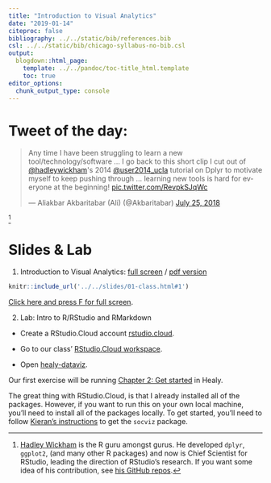 ```yaml
---
title: "Introduction to Visual Analytics"
date: "2019-01-14"
citeproc: false
bibliography: ../../static/bib/references.bib
csl: ../../static/bib/chicago-syllabus-no-bib.csl
output:
  blogdown::html_page:
    template: ../../pandoc/toc-title_html.template
    toc: true
editor_options: 
  chunk_output_type: console
---
```


# Tweet of the day:

<blockquote class="twitter-tweet" data-lang="en"><p lang="en" dir="ltr">Any time I have been struggling to learn a new tool/technology/software ... I go back to this short clip I cut out of <a href="https://twitter.com/hadleywickham?ref_src=twsrc%5Etfw">@hadleywickham</a>&#39;s 2014 <a href="https://twitter.com/user2014_ucla?ref_src=twsrc%5Etfw">@user2014_ucla</a> tutorial on Dplyr to motivate myself to keep pushing through ... learning new tools is hard for everyone at the beginning! <a href="https://t.co/RevpkSJqWc">pic.twitter.com/RevpkSJqWc</a></p>&mdash; Aliakbar Akbaritabar (Ali) (@Akbaritabar) <a href="https://twitter.com/Akbaritabar/status/1022057084802748416?ref_src=twsrc%5Etfw">July 25, 2018</a></blockquote>
<script async src="https://platform.twitter.com/widgets.js" charset="utf-8"></script>^[[Hadley Wickham](http://hadley.nz/) is the R guru amongst gurus. He developed `dplyr`, `ggplot2`, (and many other R packages) and now is Chief Scientist for RStudio, leading the direction of RStudio's research. If you want some idea of his contribution, see [his GitHub repos](https://github.com/hadley?tab=repositories).]

# Slides & Lab

1. Introduction to Visual Analytics: [full screen](../../slides/01-class.html#1) / [pdf version]("https://github.com/wesslen/dsba5122-spring2019/raw/master/public/files/dsba5122-spring2019-03-class.pdf")

```r
knitr::include_url('../../slides/01-class.html#1')
```

[Click here and press F for full screen](../../slides/01-class.html#1).

2. Lab: Intro to R/RStudio and RMarkdown

- Create a RStudio.Cloud account [rstudio.cloud](http://rstudio.cloud/).

- Go to our class' [RStudio.Cloud workspace](https://rstudio.cloud/spaces/7976/projects).

- Open [healy-dataviz](https://rstudio.cloud/spaces/7976/project/160035).

Our first exercise will be running [Chapter 2: Get started](http://socviz.co/gettingstarted.html) in Healy.

The great thing with RStudio.Cloud, is that I already installed all of the packages. However, if you want to run this on your own local machine, you'll need to install all of the packages locally. To get started, you'll need to follow [Kieran's instructions](https://kieranhealy.org/blog/archives/2018/12/12/teaching-and-learning-materials-for-data-visualization/) to get the `socviz` package.

